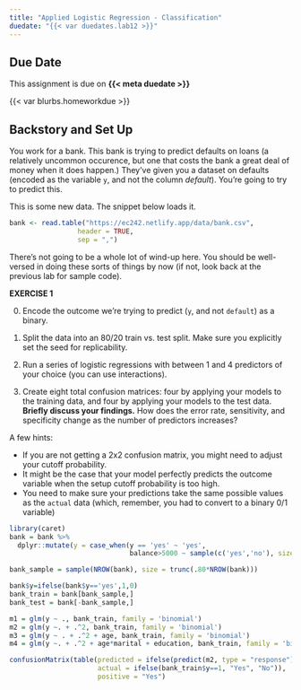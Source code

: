 ```yaml
---
title: "Applied Logistic Regression - Classification"
duedate: "{{< var duedates.lab12 >}}"
---
```


<!-- Updated 8.30.22, but classdata/bank.csv may need to be updated still -- it also uses 'y' instead of 'default' (though data/bank23 was fixed; this is maybe different data?) -->



::: {.callout-warning}
## Due Date
This assignment is due on **{{< meta duedate >}}**
:::

{{< var blurbs.homeworkdue >}}




## Backstory and Set Up
You work for a bank. This bank is trying to predict defaults on loans (a relatively uncommon occurence, but one that costs the bank a great deal of money when it does happen.) They've given you a dataset on defaults (encoded as the variable `y`, and not the column *default*). You're going to try to predict this.

This is some new data. The snippet below loads it.

```r

bank <- read.table("https://ec242.netlify.app/data/bank.csv",
                 header = TRUE,
                 sep = ",")
```

There's not going to be a whole lot of wind-up here. You should be well-versed in doing these sorts of things by now (if not, look back at the previous lab for sample code).

::: {.callout-note}

__EXERCISE 1__

0. Encode the outcome we're trying to predict (`y`, and not `default`) as a binary.

1. Split the data into an 80/20 train vs. test split. Make sure you explicitly set the seed for replicability.

2. Run a series of logistic regressions with between 1 and 4 predictors of your choice (you can use interactions).

3. Create eight total confusion matrices: four by applying your models to the training data, and four by applying your models to the test data. **Briefly discuss your findings.** How does the error rate, sensitivity, and specificity change as the number of predictors increases? 

A few hints:

- If you are not getting a 2x2 confusion matrix, you might need to adjust your cutoff probability.
- It might be the case that your model perfectly predicts the outcome variable when the setup cutoff probability is too high.
- You need to make sure your predictions take the same possible values as the `actual` data (which, remember, you had to convert to a binary 0/1 variable)

:::



```r
library(caret)
bank = bank %>%
  dplyr::mutate(y = case_when(y == 'yes' ~ 'yes',
                              balance>5000 ~ sample(c('yes','no'), size = sum(balance>500), prob = c(.75,.25))))

bank_sample = sample(NROW(bank), size = trunc(.80*NROW(bank)))

bank$y=ifelse(bank$y=='yes',1,0)
bank_train = bank[bank_sample,]
bank_test = bank[-bank_sample,]

m1 = glm(y ~ ., bank_train, family = 'binomial')
m2 = glm(y ~. + .^2, bank_train, family = 'binomial')
m3 = glm(y ~ . + .^2 + age, bank_train, family = 'binomial')
m4 = glm(y ~. + .^2 + age*marital + education, bank_train, family = 'binomial')

confusionMatrix(table(predicted = ifelse(predict(m2, type = "response") > 0.5, "Yes", "No"),
                      actual = ifelse(bank_train$y==1, "Yes", "No")),
                      positive = "Yes")


```
